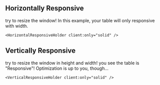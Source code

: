 
## Horizontally Responsive <GitHubLink demoName="HorizontalResponsive" is:inline />

try to resize the window! In this example, your table will only responsive with width.

	<HorizontalResponsiveHolder client:only="solid" />


## Vertically Responsive <GitHubLink demoName="VerticalResponsive" is:inline />

try to resize the window in height and width! you see the table is "Responsive"!
Optimization is up to you, though...


	<VerticalResponsiveHolder client:only="solid" />


